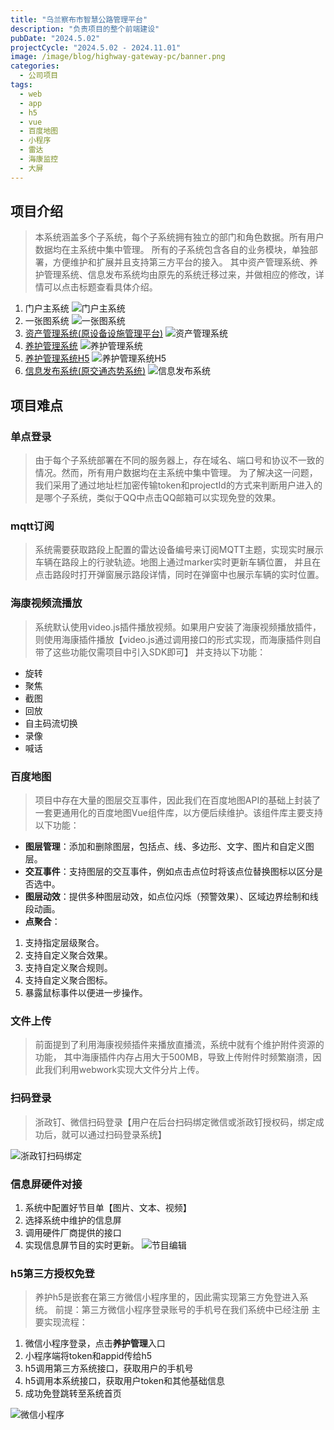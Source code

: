 ```yaml
---
title: "乌兰察布市智慧公路管理平台"
description: "负责项目的整个前端建设"
pubDate: "2024.5.02"
projectCycle: "2024.5.02 - 2024.11.01"
image: /image/blog/highway-gateway-pc/banner.png
categories:
  - 公司项目
tags:
  - web
  - app
  - h5
  - vue
  - 百度地图
  - 小程序
  - 雷达
  - 海康监控
  - 大屏
---
```

## 项目介绍

> 本系统涵盖多个子系统，每个子系统拥有独立的部门和角色数据。所有用户数据均在主系统中集中管理。
所有的子系统包含各自的业务模块，单独部署，方便维护和扩展并且支持第三方平台的接入。
其中资产管理系统、养护管理系统、信息发布系统均由原先的系统迁移过来，并做相应的修改，详情可以点击标题查看具体介绍。

1. 门户主系统
![门户主系统](/image/blog/highway-gateway-pc/gateway.png)
2. 一张图系统
![一张图系统](/image/blog/highway-gateway-pc/aPicture.png)
3. [资产管理系统(原设备设施管理平台)](/blog/facility-pc)
![资产管理系统](/image/blog/highway-gateway-pc/asset.png)
4. [养护管理系统](/blog/tlxx-glyh-pc)
![养护管理系统](/image/blog/highway-gateway-pc/maintain.png)
5. [养护管理系统H5](/blog/tlxx-glyh-pc)
![养护管理系统H5](/image/blog/highway-gateway-pc/maintain-h5.png)
6. [信息发布系统(原交通态势系统)](/blog/traffic-situation-pc)
![信息发布系统](/image/blog/highway-gateway-pc/information.png)

## 项目难点

### 单点登录
> 由于每个子系统部署在不同的服务器上，存在域名、端口号和协议不一致的情况。然而，所有用户数据均在主系统中集中管理。
为了解决这一问题，我们采用了通过地址栏加密传输token和projectId的方式来判断用户进入的是哪个子系统，类似于QQ中点击QQ邮箱可以实现免登的效果。

### mqtt订阅
> 系统需要获取路段上配置的雷达设备编号来订阅MQTT主题，实现实时展示车辆在路段上的行驶轨迹。地图上通过marker实时更新车辆位置，
并且在点击路段时打开弹窗展示路段详情，同时在弹窗中也展示车辆的实时位置。

### 海康视频流播放
> 系统默认使用video.js插件播放视频。如果用户安装了海康视频播放插件，则使用海康插件播放【video.js通过调用接口的形式实现，而海康插件则自带了这些功能仅需项目中引入SDK即可】
并支持以下功能：
- 旋转
- 聚焦
- 截图
- 回放
- 自主码流切换
- 录像
- 喊话

### 百度地图
> 项目中存在大量的图层交互事件，因此我们在百度地图API的基础上封装了一套更通用化的百度地图Vue组件库，以方便后续维护。该组件库主要支持以下功能：

- **图层管理**：添加和删除图层，包括点、线、多边形、文字、图片和自定义图层。
- **交互事件**：支持图层的交互事件，例如点击点位时将该点位替换图标以区分是否选中。
- **图层动效**：提供多种图层动效，如点位闪烁（预警效果）、区域边界绘制和线段动画。
- **点聚合**：
1. 支持指定层级聚合。
2. 支持自定义聚合效果。
3. 支持自定义聚合规则。
4. 支持自定义聚合图标。
5. 暴露鼠标事件以便进一步操作。

### 文件上传
> 前面提到了利用海康视频插件来播放直播流，系统中就有个维护附件资源的功能，
其中海康插件内存占用大于500MB，导致上传附件时频繁崩溃，因此我们利用webwork实现大文件分片上传。

### 扫码登录
> 浙政钉、微信扫码登录【用户在后台扫码绑定微信或浙政钉授权码，绑定成功后，就可以通过扫码登录系统】

![浙政钉扫码绑定](/image/blog/highway-gateway-pc/qrcode.png)

### 信息屏硬件对接
1. 系统中配置好节目单【图片、文本、视频】
2. 选择系统中维护的信息屏
3. 调用硬件厂商提供的接口
4. 实现信息屏节目的实时更新。
![节目编辑](/image/blog/highway-gateway-pc/programme.png)

### h5第三方授权免登
> 养护h5是嵌套在第三方微信小程序里的，因此需实现第三方免登进入系统。
前提：第三方微信小程序登录账号的手机号在我们系统中已经注册
主要实现流程：
1. 微信小程序登录，点击**养护管理**入口
2. 小程序端将token和appid传给h5
3. h5调用第三方系统接口，获取用户的手机号
4. h5调用本系统接口，获取用户token和其他基础信息
5. 成功免登跳转至系统首页

![微信小程序](/image/blog/highway-gateway-pc/app.png)
